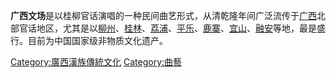 {{expand|time=2013-11-29T05:58:55+00:00}}
{{unreferenced|time=2013-11-29T05:58:55+00:00}}
{{中国国家级非物质文化遗产 
|名称 = 广西文场
|序号 = 780
|编号项目 = V-87 
|图片 = 
|分类 = 曲艺
|申报地区或单位 = 
|登录时间 = 
|省区市 = 广西
}}

'''广西文场'''是以桂柳官话演唱的一种民间曲艺形式，从清乾隆年间广泛流传于[[广西|广西]]北部官话地区，尤其是以[[柳州|柳州]]、[[桂林|桂林]]、[[荔浦|荔浦]]、[[平乐|平乐]]、[[鹿寨|鹿寨]]、[[宜山|宜山]]、[[融安|融安]]等地，最是盛行。目前为中国国家级非物质文化遗产。

[[Category:廣西漢族傳統文化|Category:廣西漢族傳統文化]]
[[Category:曲藝|Category:曲藝]]